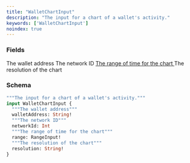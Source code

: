 ```yaml
---
title: "WalletChartInput"
description: "The input for a chart of a wallet's activity."
keywords: ['WalletChartInput']
noindex: true
---
```


### Fields

<ResponseField name="walletAddress" type="String!" required>
  The wallet address
</ResponseField>

<ResponseField name="networkId" type="Int">
  The network ID
</ResponseField>

<a href="/api-reference/types/rangeinput">
  <ResponseField name="range" type="RangeInput!" required>
    The range of time for the chart
  </ResponseField>
</a>

<ResponseField name="resolution" type="String!" required>
  The resolution of the chart
</ResponseField>

### Schema


```graphql 
"""The input for a chart of a wallet's activity."""
input WalletChartInput {
  """The wallet address"""
  walletAddress: String!
  """The network ID"""
  networkId: Int
  """The range of time for the chart"""
  range: RangeInput!
  """The resolution of the chart"""
  resolution: String!
}
```
